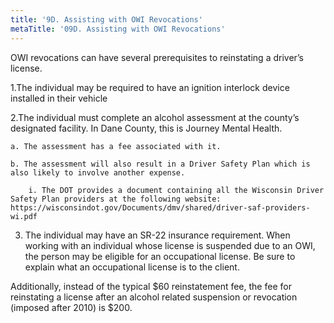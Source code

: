 ```yaml
---
title: '9D.	Assisting with OWI Revocations'
metaTitle: '09D. Assisting with OWI Revocations'
---
```


OWI revocations can have several prerequisites to reinstating a driver’s license.

1.The individual may be required to have an ignition interlock device installed in their vehicle

2.The individual must complete an alcohol assessment at the county’s designated facility. In Dane County, this is Journey Mental Health.
  
    a. The assessment has a fee associated with it.

    b. The assessment will also result in a Driver Safety Plan which is also likely to involve another expense.

        i. The DOT provides a document containing all the Wisconsin Driver Safety Plan providers at the following website:    https://wisconsindot.gov/Documents/dmv/shared/driver-saf-providers-wi.pdf

 3. The individual may have an SR-22 insurance requirement. When working with an individual whose license is suspended due to an OWI, the person may be eligible for an occupational license. Be sure to explain what an occupational license is to the client.

Additionally, instead of the typical $60 reinstatement fee, the fee for reinstating a license after an alcohol related suspension or revocation (imposed after 2010) is $200.


